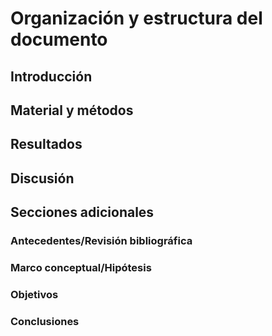 # Organización y estructura del documento

## Introducción

## Material y métodos

## Resultados

## Discusión

## Secciones adicionales

### Antecedentes/Revisión bibliográfica

### Marco conceptual/Hipótesis

### Objetivos

### Conclusiones
